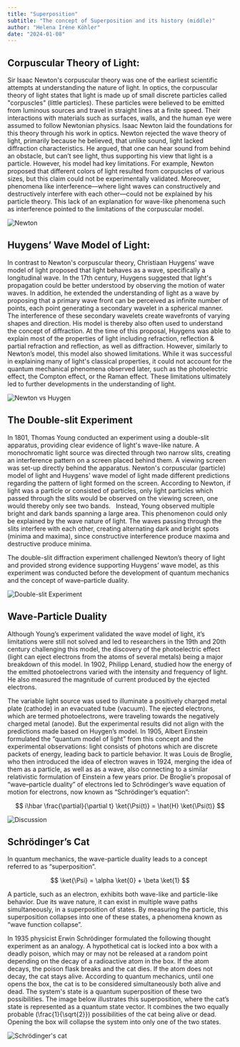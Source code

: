 ```yaml
---
title: "Superposition"
subtitle: "The concept of Superposition and its history (middle)"
author: "Helena Iréne Köhler"
date: "2024-01-08"
---
```


## Corpuscular Theory of Light:

Sir Isaac Newton's corpuscular theory was one of the earliest scientific attempts at understanding the nature of light. In optics, the corpuscular theory of light states that light is made up of small discrete particles called "corpuscles" (little particles). These particles were believed to be emitted from luminous sources and travel in straight lines at a finite speed. Their interactions with materials such as surfaces, walls, and the human eye were assumed to follow Newtonian physics. Isaac Newton laid the foundations for this theory through his work in optics. Newton rejected the wave theory of light, primarily because he believed, that unlike sound, light lacked diffraction characteristics. He argued, that one can hear sound from behind an obstacle, but can’t see light, thus supporting his view that light is a particle. 
However, his model had key limitations. For example, Newton proposed that different colors of light resulted from corpuscles of various sizes, but this claim could not be experimentally validated. Moreover, phenomena like interference—where light waves can constructively and destructively interfere with each other—could not be explained by his particle theory. This lack of an explanation for wave-like phenomena such as interference pointed to the limitations of the corpuscular model.

![Newton](/posts/assets/entries/superposition/light_particle.png)

## Huygens’ Wave Model of Light:

In contrast to Newton's corpuscular theory, Christiaan Huygens' wave model of light proposed that light behaves as a wave, specifically a longitudinal wave. In the 17th century, Huygens suggested that light's propagation could be better understood by observing the motion of water waves. In addition, he extended the understanding of light as a wave by proposing that a primary wave front can be perceived as infinite number of points, each point generating a secondary wavelet in a spherical manner. The interference of these secondary wavelets create wavefronts of varying shapes and direction. His model is thereby also often used to understand the concept of diffraction. At the time of this proposal, Huygens was able to explain most of the properties of light including refraction, reflection & partial refraction and reflection, as well as diffraction. 
However, similarly to Newton’s model, this model also showed limitations. While it was successful in explaining many of light's classical properties, it could not account for the quantum mechanical phenomena observed later, such as the photoelectric effect, the Compton effect, or the Raman effect. These limitations ultimately led to further developments in the understanding of light.

![Newton vs Huygen](/posts/assets/entries/superposition/light_waves.png)

## The Double-slit Experiment

In 1801, Thomas Young conducted an experiment using a double-slit apparatus, providing clear evidence of light's wave-like nature. A monochromatic light source was directed through two narrow slits, creating an interference pattern on a screen placed behind them. A viewing screen was set-up directly behind the apparatus. Newton's corpuscular (particle) model of light and Huygens' wave model of light made different predictions regarding the pattern of light formed on the screen. According to Newton, if light was a particle or consisted of particles, only light particles which passed through the slits would be observed on the viewing screen, one would thereby only see two bands.  
Instead, Young observed multiple bright and dark bands spanning a large area. This phenomenon could only be explained by the wave nature of light. The waves passing through the slits interfere with each other, creating alternating dark and bright spots (minima and maxima), since constructive interference produce maxima and destructive produce minima.

The double-slit diffraction experiment challenged Newton’s theory of light and provided strong evidence supporting Huygens’ wave model, as this experiment was conducted before the development of quantum mechanics and the concept of wave–particle duality.

![Double-slit Experiment](/posts/assets/entries/superposition/ds_exp.png)

## Wave-Particle Duality

Although Young’s experiment validated the wave model of light, it’s limitations were still not solved and led to researchers in the 19th and 20th century challenging this model, the discovery of the photoelectric effect (light can eject electrons from the atoms of several metals) being a major breakdown of this model. In 1902, Philipp Lenard, studied how the energy of the emitted photoelectrons varied with the intensity and frequency of light. He also measured the magnitude of current produced by the ejected electrons. 

The variable light source was used to illuminate a positively charged metal plate (cathode) in an evacuated tube (vacuum). The ejected electrons, which are termed photoelectrons, were traveling towards the negatively charged metal (anode). But the experimental results did not align with the predictions made based on Huygen’s model. In 1905, Albert Einstein formulated the “quantum model of light” from this concept and the experimental observations: light consists of photons which are discrete packets of energy, leading back to particle behavior. It was Louis de Broglie, who then introduced the idea of electron waves in 1924, merging the idea of them as a particle, as well as as a wave, also connecting to a similar relativistic formulation of Einstein a few years prior. De Broglie's proposal of “wave–particle duality” of electrons led to Schrödinger’s wave equation of motion for electrons, now known as “Schrödinger’s equation”:

$$ i\hbar \frac{\partial}{\partial t} \ket{\Psi(t)} = \hat{H} \ket{\Psi(t)} $$

![Discussion](/posts/assets/entries/superposition/superpos_disc.png)

## Schrödinger’s Cat

In quantum mechanics, the wave-particle duality leads to a concept referred to as “superposition”. 

$$ \ket{\Psi} = \alpha \ket{0} + \beta \ket{1} $$

A particle, such as an electron, exhibits both wave-like and particle-like behavior. Due its wave nature, it can exist in multiple wave paths simultaneously, in a superposition of states. By measuring the particle, this superposition collapses into one of these states, a phenomena known as “wave function collapse”. 

In 1935 physicist Erwin Schrödinger formulated the following thought experiment as an analogy. A hypothetical cat is locked into a box with a deadly poison, which may or may not be released at a random point depending on the decay of a radioactive atom in the box. If the atom decays, the poison flask breaks and the cat dies. If the atom does not decay, the cat stays alive. According to quantum mechanics, until one opens the box, the cat is to be considered simultaneously both alive and dead. The system's state is a quantum superposition of these two possibilities.
The image below illustrates this superposition, where the cat’s state is represented as a quantum state vector. It combines the two equally probable (\frac{1}{\sqrt{2}}) possibilities of the cat being alive or dead. Opening the box will collapse the system into only one of the two states. 

![Schrödinger's cat](/posts/assets/entries/superposition/superpos_cat.png)
